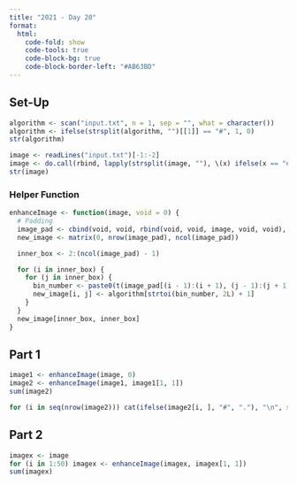 ```yaml
---
title: "2021 - Day 20"
format:
  html:
    code-fold: show
    code-tools: true
    code-block-bg: true
    code-block-border-left: "#AB63BD"
---
```


## Set-Up

```r
algorithm <- scan("input.txt", n = 1, sep = "", what = character())
algorithm <- ifelse(strsplit(algorithm, "")[[1]] == "#", 1, 0)
str(algorithm)

image <- readLines("input.txt")[-1:-2]
image <- do.call(rbind, lapply(strsplit(image, ""), \(x) ifelse(x == "#", 1, 0)))
str(image)
```

### Helper Function

```r
enhanceImage <- function(image, void = 0) {
  # Padding
  image_pad <- cbind(void, void, rbind(void, void, image, void, void), void, void)
  new_image <- matrix(0, nrow(image_pad), ncol(image_pad))

  inner_box <- 2:(ncol(image_pad) - 1)

  for (i in inner_box) {
    for (j in inner_box) {
      bin_number <- paste0(t(image_pad[(i - 1):(i + 1), (j - 1):(j + 1)]), collapse = "")
      new_image[i, j] <- algorithm[strtoi(bin_number, 2L) + 1]
    }
  }
  new_image[inner_box, inner_box]
}
```

## Part 1

```r
image1 <- enhanceImage(image, 0)
image2 <- enhanceImage(image1, image1[1, 1])
sum(image2)

for (i in seq(nrow(image2))) cat(ifelse(image2[i, ], "#", "."), "\n", sep = "")
```

## Part 2

```r
imagex <- image
for (i in 1:50) imagex <- enhanceImage(imagex, imagex[1, 1])
sum(imagex)
```
